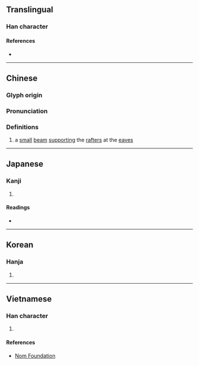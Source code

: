 {{character info/new}}
==Translingual==

===Han character===
{{Han char|rn=75|rad=木|as=07|sn=11|four=46960|canj=DRHR,DRR|ids=⿰木呂, ⿰木吕}}

====References====
* {{Han ref|kx=0530.010|dkj=14862|dj=0918.020|hdz=21199.020|uh=68A0|ud=26784|bh=D5CD|bd=54733}}

----

==Chinese==
{{zh-forms}}

===Glyph origin===
{{Han etym}}

===Pronunciation===
{{zh-pron
|m=lǚ
|c=leoi5
|mc=y
|oc=y
|ma=
|cat=n
}}

===Definitions===
{{zh-hanzi}}

# a [[small]] [[beam]] [[support]]ing the [[rafter]]s at the [[eave]]s

----

==Japanese==

===Kanji===
{{ja-kanji|grade=|rs=木07}}

# {{defn|lang=ja|sort=木07}}

====Readings====
* {{ja-readings|on=[[りょ]] (ryo)|kun=[[ひさし]] (hisashi)}}

----

==Korean==

===Hanja===
{{ko-hanja|hangeul=[[려]]>[[여]]|eumhun=|rv=ryeo>yeo|mr=ryŏ>yŏ|y=lye>ye}}

# {{defn|lang=ko|sort=木07}}

----

==Vietnamese==

===Han character===
{{vi-readings|rs=木07|hanviet=lữ}}

# {{defn|lang=vi|sort=木07}}

====References====
* [http://nomfoundation.org/common/nom_details.php?codepoint=68a0 Nom Foundation]